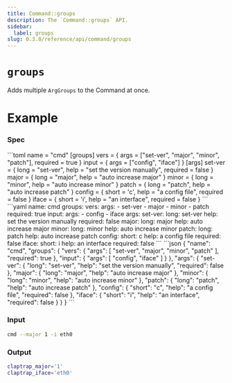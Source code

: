 ```yaml
---
title: Command::groups
description: The `Command::groups` API.
sidebar:
  label: groups
slug: 0.3.0/reference/api/command/groups
---
```



# `groups` <LinkButton href="https://docs.rs/clap/latest/clap/struct.Command.html#method.groups" icon="open-book" variant="minimal" />

<Badge text="since 0.1.0" size="small" />

Adds multiple `ArgGroups` to the Command at once.

# Example

### Spec

<Tabs syncKey="format">
  <TabItem label="TOML">
    ```toml
    name = "cmd"
    [groups]
    vers = { args = ["set-ver", "major", "minor", "patch"], required = true }
    input = { args = ["config", "iface"] }
    [args]
    set-ver = { long = "set-ver", help = "set the version manually", required = false }
    major = { long = "major", help = "auto increase major" }
    minor = { long = "minor", help = "auto increase minor" }
    patch = { long = "patch", help = "auto increase patch" }
    config = { short = 'c', help = "a config file", required = false }
    iface = { short = 'i', help = "an interface", required = false }
    ```
  </TabItem>

  <TabItem label="YAML">
    ```yaml
    name: cmd
    groups:
      vers:
        args:
        - set-ver
        - major
        - minor
        - patch
        required: true
      input:
        args:
        - config
        - iface
    args:
      set-ver:
        long: set-ver
        help: set the version manually
        required: false
      major:
        long: major
        help: auto increase major
      minor:
        long: minor
        help: auto increase minor
      patch:
        long: patch
        help: auto increase patch
      config:
        short: c
        help: a config file
        required: false
      iface:
        short: i
        help: an interface
        required: false
    ```
  </TabItem>

  <TabItem label="JSON">
    ```json
    {
      "name": "cmd",
      "groups": {
        "vers": {
          "args": [
            "set-ver",
            "major",
            "minor",
            "patch"
          ],
          "required": true
        },
        "input": {
          "args": [
            "config",
            "iface"
          ]
        }
      },
      "args": {
        "set-ver": {
          "long": "set-ver",
          "help": "set the version manually",
          "required": false
        },
        "major": {
          "long": "major",
          "help": "auto increase major"
        },
        "minor": {
          "long": "minor",
          "help": "auto increase minor"
        },
        "patch": {
          "long": "patch",
          "help": "auto increase patch"
        },
        "config": {
          "short": "c",
          "help": "a config file",
          "required": false
        },
        "iface": {
          "short": "i",
          "help": "an interface",
          "required": false
        }
      }
    }
    ```
  </TabItem>
</Tabs>

### Input

```bash
cmd --major 1 -i eth0
```

### Output

```bash
claptrap_major='1'
claptrap_iface='eth0'
```
